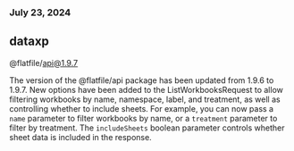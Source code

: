 ### July 23, 2024
## dataxp

@flatfile/api@1.9.7

The version of the @flatfile/api package has been updated from 1.9.6 to 1.9.7. New options have been added to the ListWorkbooksRequest to allow filtering workbooks by name, namespace, label, and treatment, as well as controlling whether to include sheets. For example, you can now pass a `name` parameter to filter workbooks by name, or a `treatment` parameter to filter by treatment. The `includeSheets` boolean parameter controls whether sheet data is included in the response.